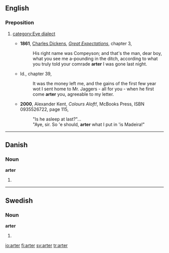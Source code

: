 ==English==
===Preposition===
{{en-prep}}
#{{form of|[[appendix:Glossary#E|Eye dialect]] form|after}}[[category:Eye dialect]]
#*'''1861''', [[w:Charles Dickens|Charles Dickens]], ''[[w:Great Expectations|Great Expectations]]'', chapter 3,
#*:His right name was Compeyson; and that's the man, dear boy, what you see me a-pounding in the ditch, according to what you truly told your comrade '''arter''' I was gone last night.
#*Id., chapter 39,
#*:It was the money left me, and the gains of the first few year wot I sent home to Mr. Jaggers - all for you - when he first come '''arter''' you, agreeable to my letter.
#*'''2000''', Alexander Kent, ''Colours Aloft!'', McBooks Press, ISBN 0935526722, page 115,
#*:"Is he asleep at last?"...
#*:"Aye, sir. So 'e should, '''arter''' what I put in 'is Madeira!"

----

==Danish==

===Noun===
'''arter'''

# {{plural of|art|lang=Danish}}

----

==Swedish==

===Noun===
'''arter'''

# {{plural of|art|lang=Swedish}}

[[io:arter]]
[[fi:arter]]
[[sv:arter]]
[[tr:arter]]